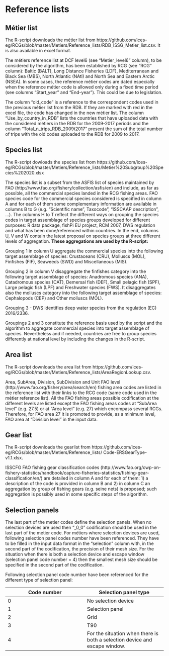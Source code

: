 # Reference lists

## Métier list
 
The R-script downloads the métier list from https://github.com/ices-eg/RCGs/blob/master/Metiers/Reference_lists/RDB_ISSG_Metier_list.csv. It is also available in excel format.


The métiers reference list at DCF level6 (see “Metier_level6” column), to be considered by the algorithm, has been established by RCG (see “RCG” column): Baltic (BALT), Long Distance Fisheries (LDF), Mediterranean and Black Sea (MBS), North Atlantic (NAtl) and North Sea and Eastern Arctic (NSEA). In some cases, the reference métier codes are dated especially when the reference métier code is allowed only during a fixed time period (see columns “Start_year” and “End-year”). This could be due to legislation.


The column “old_code” is a reference to the correspondent codes used in the previous métier list from the RDB. If they are marked with red in the excel file, the code has changed in the new métier list. The column “Use_by_country_in_RDB” lists the countries that have uploaded data with the considered métiers in the RDB for the 2009-2017 periods and  the column “Total_n_trips_RDB_2009t2017” present the sum of the total number of trips with the old codes uploaded to the RDB for 2009 to 2017.


## Species list
The R-script dowloads the species list from https://github.com/ices-eg/RCGs/blob/master/Metiers/Reference_lists/Metier%20Subgroup%20Species%202020.xlsx


The species list is a subset from the ASFIS list of species maintained by FAO (http://www.fao.org/fishery/collection/asfis/en) and include, as far as possible, all the commercial species landed in the RCG fishing areas. FAO species code for the commercial species considered is specified in column A and for each of them some complementary information are available in columns B to G (e.g. “Scientific name”, Taxocode”, “ISSCAAP description”, …). The columns H to T reflect the different ways on grouping the species codes in target assemblage of species  groups developed for different purposes: R data package, fishPi EU project, RCM 2007, DWS regulation and what has been done/referenced within countries. In the end, columns U, V and W contain the latest proposal on species groups at three different levels of aggregation. **These aggregations are used by the R-script:**


Grouping 1 in column U aggregate the commercial species into the following target assemblage of species: Crustaceans (CRU), Molluscs (MOL), Finfishes (FIF), Seaweeds (SWD) and Miscellaneous (MIS).

Grouping 2 in column V disaggregate the finfishes category into the following target assemblage of species: Anadromous species (ANA), Catadromous species (CAT), Demersal fish (DEF), Small pelagic fish (SPF), Large pelagic fish (LPF) and Freshwater species (FWS). It disaggregates also the molluscs category into the following target assemblage of species: Cephalopods (CEP) and Other molluscs (MOL).

Grouping 3 - DWS identifies deep water species from the regulation (EC) 2016/2336.

Groupings 2 and 3 constitute the reference basis used by the script and the algorithm to aggregate commercial species into target assemblage of species. Nevertheless and if needed, countries are free to group species differently at national level by including the changes in the R-script.

 
## Area list

The R-script downloads the area list from https://github.com/ices-eg/RCGs/blob/master/Metiers/Reference_lists/AreaRegionLookup.csv.

Area, SubArea, Division, SubDivision and Unit FAO level (http://www.fao.org/fishery/area/search/en) fishing area codes are listed in the reference list with their links to the RCG code (same code  used in the métier reference list). All the FAO fishing areas possible codification at the different levels are listed except the FAO fishing areas codes at “SubArea level” (e.g. 27.5) or at “Area level” (e.g. 27) which encompass several RCGs. Therefore, for FAO area 27 it is promoted to provide, as a minimum level, FAO area at “Division level” in the input data.


##	Gear list

The R-script downloads the gearlist from https://github.com/ices-eg/RCGs/blob/master/Metiers/Reference_lists/ Code-ERSGearType-v1.1.xlsx.

ISSCFG FAO fishing gear classification codes (http://www.fao.org/cwp-on-fishery-statistics/handbook/capture-fisheries-statistics/fishing-gear-classification/en/) are detailed in column A and for each of them: 1) a description of the code is provided in column B and 2) in column C an aggregation by group of fishing gears (e.g. seine nets) is proposed; such aggregation is possibly used in some specific steps of the algorithm.


##	Selection panels

The last part of the metier codes define the selection panels. When no selection devices are used then “_0_0” codification should be used in the last part of the metier code. For métiers where selection devices are used, following selection panel codes number have been referenced. They have to be filled in the input data format in the “selection” column with, in the second part of the codification, the precision of their mesh size. For the situation when there is both a selection device and escape window (selection panel code number = 4) then the smallest mesh size should be specified in the second part of the codification.

Following selection panel code number have been referenced for the different type of selection panel: 

\newpage


Code number  | Selection panel type
------------- | -------------
0  | No selection device
1  | Selection panel
2	| Grid
3 | T90
4	| For the situation when there is both a selection device and escape window.

	





